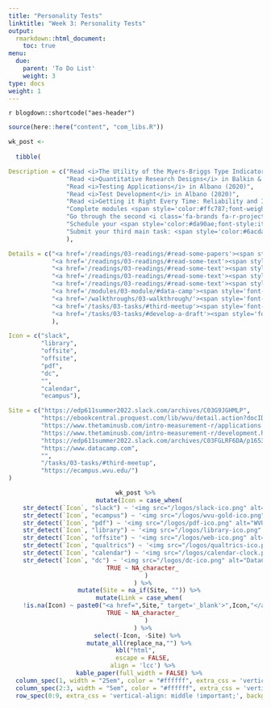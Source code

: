 ```yaml
---
title: "Personality Tests"
linktitle: "Week 3: Personality Tests"
output:
  rmarkdown::html_document:
    toc: true
menu:
  due:
    parent: 'To Do List'
    weight: 3
type: docs
weight: 1
---
```


`r blogdown::shortcode("aes-header")`

```r
source(here::here("content", "com_libs.R"))
```

```r

wk_post <- 
  
  tibble(

Description = c("Read <i>The Utility of the Myers-Briggs Type Indicator</i> in Pittenger (1993) and <i>Using the Myers-Briggs Type Indicator to Study Managers: A Literature Review and Research Agenda</i> and post on <a style='color:#ff8384;'>\\ #wk3-personality-tests</a>",
                "Read <i>Quantitative Research Designs</i> in Balkin & Kleist (2017)",
                "Read <i>Testing Applications</i> in Albano (2020)",
                "Read <i>Test Development</i> in Albano (2020)",
                "Read <i>Getting it Right Every Time: Reliability and Its Importance</i> in Salkind (2018)",
                "Complete modules <span style='color:#ffc787;font-weight:bold'><i>Data Manipulation with dplyr</i></span> and <span style='color:#ffc787;font-weight:bold'><i> Introduction to Statistics in R </i></span> on <b>Data Camp</b>",
                "Go through the second <i class='fa-brands fa-r-project' style='font-size:16px;'></i> walkthrough on reverse coding and reliability",
                "Schedule your <span style='color:#da90ae;font-style:italic;'>third meeting</span> with the instructor you did not meet with.",
                "Submit your third main task: <span style='color:#6acda5;font-weight:bold'>Develop a Draft</span>"
                ),

Details = c("<a href='/readings/03-readings/#read-some-papers'><span style='font-size: 25px; color: #89cff0;'><i class='fas fa-info-circle'></i></span></a>",
            "<a href='/readings/03-readings/#read-some-text'><span style='font-size: 25px; color: #89cff0;'><i class='fas fa-info-circle'></i></span></a>",
            "<a href='/readings/03-readings/#read-some-text'><span style='font-size: 25px; color: #89cff0;'><i class='fas fa-info-circle'></i></span></a>",
            "<a href='/readings/03-readings/#read-some-text'><span style='font-size: 25px; color: #89cff0;'><i class='fas fa-info-circle'></i></span></a>",
            "<a href='/readings/03-readings/#read-some-text'><span style='font-size: 25px; color: #89cff0;'><i class='fas fa-info-circle'></i></span></a>",
            "<a href='/modules/03-module/#data-camp'><span style='font-size: 25px; color: #89cff0;'><i class='fas fa-info-circle'></i></span></a>",
            "<a href='/walkthroughs/03-walkthrough/'><span style='font-size: 25px; color: #89cff0;'><i class='fas fa-info-circle'></i></span></a>",
            "<a href='/tasks/03-tasks/#third-meetup'><span style='font-size: 25px; color: #89cff0;'><i class='fas fa-info-circle'></i></span></a>",
            "<a href='/tasks/03-tasks/#develop-a-draft'><span style='font-size: 25px; color: #89cff0;'><i class='fas fa-info-circle'></i></span></a>"
            ),

Icon = c("slack",
         "library",
         "offsite",
         "offsite",
         "pdf",
         "dc",
         "",
         "calendar",
         "ecampus"),

Site = c("https://edp611summer2022.slack.com/archives/C03G9JGHMLP",
         "https://ebookcentral.proquest.com/lib/wvu/detail.action?docID=4722459",
         "https://www.thetaminusb.com/intro-measurement-r/applications.html",
         "https://www.thetaminusb.com/intro-measurement-r/development.html",
         "https://edp611summer2022.slack.com/archives/C03FGLRF6DA/p1653418767286549",
         "https://www.datacamp.com",
         "",
         "/tasks/03-tasks/#third-meetup",
         "https://ecampus.wvu.edu/")
)
```

<center>
```r
wk_post %>%
  mutate(Icon = case_when(
    str_detect(`Icon`, "slack") ~ '<img src="/logos/slack-ico.png" alt="Slack icon" width="25">',
    str_detect(`Icon`, "ecampus") ~ '<img src="/logos/wvu-gold-ico.png" alt="WVU icon" width="25">',
    str_detect(`Icon`, "pdf") ~ '<img src="/logos/pdf-ico.png" alt="WVU icon" width="30">',
    str_detect(`Icon`, "library") ~ '<img src="/logos/library-ico.png" alt="Library icon" width="25">',
    str_detect(`Icon`, "offsite") ~ '<img src="/logos/web-ico.png" alt="Web icon" width="26">',
    str_detect(`Icon`, "qualtrics") ~ '<img src="/logos/qualtrics-ico.png" alt="Qualtrics icon" width="29">',
    str_detect(`Icon`, "calendar") ~ '<img src="/logos/calendar-clock.png" alt="Calendar clock icon" width="27">',
    str_detect(`Icon`, "dc") ~ '<img src="/logos/dc-ico.png" alt="DataCamp icon" width="24">',
    TRUE ~ NA_character_
      )
    ) %>%
  mutate(Site = na_if(Site, "")) %>%
  mutate(Link = case_when(
    !is.na(Icon) ~ paste0("<a href=",Site," target='_blank'>",Icon,"</a>"),
    TRUE ~ NA_character_
      )
    ) %>%
  select(-Icon, -Site) %>% 
  mutate_all(replace_na,"") %>%
kbl("html",
    escape = FALSE,
    align = 'lcc') %>%
  kable_paper(full_width = FALSE) %>%
  column_spec(1, width = "25em", color = "#ffffff", extra_css = 'vertical-align: middle !important;') %>%
  column_spec(2:3, width = "5em", color = "#ffffff", extra_css = 'vertical-align: middle !important;') %>%
  row_spec(0:9, extra_css = 'vertical-align: middle !important;', background = "transparent", color = "#f7f7f7") 
```
</center>
